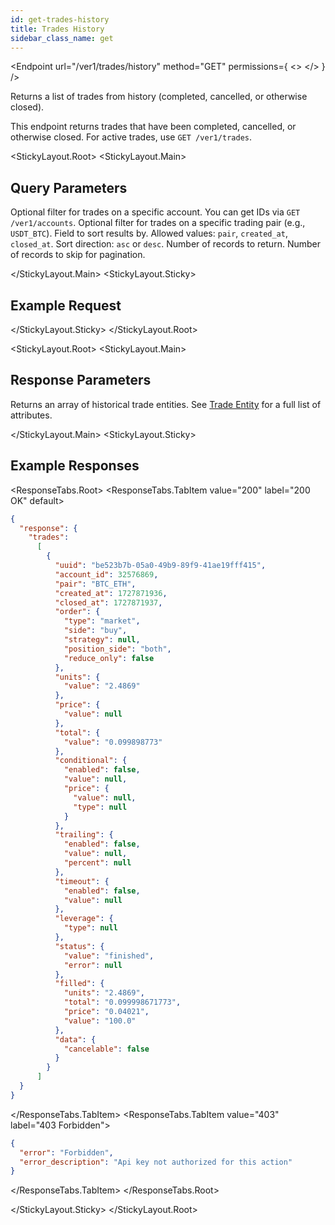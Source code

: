 ```yaml
---
id: get-trades-history
title: Trades History
sidebar_class_name: get
---
```



<Endpoint
  url="/ver1/trades/history"
  method="GET"
  permissions={
    <>
      <Permission title="Permission" description="SMART_TRADES_READ" />
      <Permission title="Security" description="SIGNED" />
    </>
  }
/>

Returns a list of trades from history (completed, cancelled, or otherwise closed).

<Informer variant="info">
  This endpoint returns trades that have been completed, cancelled, or otherwise closed. For active trades, use <code>GET /ver1/trades</code>.
</Informer>

<Separator />

<StickyLayout.Root>
  <StickyLayout.Main>

## Query Parameters

<ApiParam name="account_id" type="integer" id="account_id">
  Optional filter for trades on a specific account. You can get IDs via <code>GET /ver1/accounts</code>.
</ApiParam>

<ApiParam name="pair" type="string" id="pair">
  Optional filter for trades on a specific trading pair (e.g., <code>USDT_BTC</code>).
</ApiParam>

<ApiParam name="order_by" type="string" id="order_by">
  Field to sort results by. Allowed values: <code>pair</code>, <code>created_at</code>, <code>closed_at</code>.

  <ParameterRange defaultVal="created_at" />
</ApiParam>

<ApiParam name="order_direction" type="string" id="order_direction">
  Sort direction: <code>asc</code> or <code>desc</code>.
  
  <ParameterRange defaultVal="asc" />
</ApiParam>

<ApiParam name="limit" type="integer" id="limit">
  Number of records to return.

  <ParameterRange defaultVal={10} />
</ApiParam>

<ApiParam name="offset" type="integer" id="offset">
  Number of records to skip for pagination.

  <ParameterRange defaultVal={0} />
</ApiParam>

  </StickyLayout.Main>
  <StickyLayout.Sticky>

## Example Request

<NoContentEndpoint method="GET" endpoint="/ver1/trades/history?account_id=1&amp;limit=5" />

  </StickyLayout.Sticky>
</StickyLayout.Root>

<StickyLayout.Root>
  <StickyLayout.Main>

## Response Parameters

Returns an array of historical trade entities. See [Trade Entity](/smart-trade/smart-trade-entity) for a full list of attributes.

  </StickyLayout.Main>
  <StickyLayout.Sticky>

## Example Responses

<ResponseTabs.Root>
  <ResponseTabs.TabItem value="200" label="200 OK" default>

```json
{
  "response": {
    "trades": 
      [
        {
          "uuid": "be523b7b-05a0-49b9-89f9-41ae19fff415",
          "account_id": 32576869,
          "pair": "BTC_ETH",
          "created_at": 1727871936,
          "closed_at": 1727871937,
          "order": {
            "type": "market",
            "side": "buy",
            "strategy": null,
            "position_side": "both",
            "reduce_only": false
          },
          "units": {
            "value": "2.4869"
          },
          "price": {
            "value": null
          },
          "total": {
            "value": "0.099898773"
          },
          "conditional": {
            "enabled": false,
            "value": null,
            "price": {
              "value": null,
              "type": null
            }
          },
          "trailing": {
            "enabled": false,
            "value": null,
            "percent": null
          },
          "timeout": {
            "enabled": false,
            "value": null
          },
          "leverage": {
            "type": null
          },
          "status": {
            "value": "finished",
            "error": null
          },
          "filled": {
            "units": "2.4869",
            "total": "0.099998671773",
            "price": "0.04021",
            "value": "100.0"
          },
          "data": {
            "cancelable": false
          }
        }
      ]
  }
}
```

  </ResponseTabs.TabItem>
  <ResponseTabs.TabItem value="403" label="403 Forbidden">

```json
{
  "error": "Forbidden",
  "error_description": "Api key not authorized for this action"
}
```

  </ResponseTabs.TabItem>
</ResponseTabs.Root>

  </StickyLayout.Sticky>
</StickyLayout.Root>